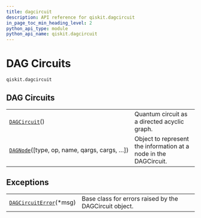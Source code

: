 ```yaml
---
title: dagcircuit
description: API reference for qiskit.dagcircuit
in_page_toc_min_heading_level: 2
python_api_type: module
python_api_name: qiskit.dagcircuit
---
```


<span id="module-qiskit.dagcircuit" />

<span id="qiskit-dagcircuit" />

# DAG Circuits

<span id="module-qiskit.dagcircuit" />

`qiskit.dagcircuit`

## DAG Circuits

|                                                                                                        |                                                                  |
| ------------------------------------------------------------------------------------------------------ | ---------------------------------------------------------------- |
| [`DAGCircuit`](qiskit.dagcircuit.DAGCircuit "qiskit.dagcircuit.DAGCircuit")()                          | Quantum circuit as a directed acyclic graph.                     |
| [`DAGNode`](qiskit.dagcircuit.DAGNode "qiskit.dagcircuit.DAGNode")(\[type, op, name, qargs, cargs, …]) | Object to represent the information at a node in the DAGCircuit. |

## Exceptions

|                                                                                                   |                                                        |
| ------------------------------------------------------------------------------------------------- | ------------------------------------------------------ |
| [`DAGCircuitError`](qiskit.dagcircuit.DAGCircuitError "qiskit.dagcircuit.DAGCircuitError")(\*msg) | Base class for errors raised by the DAGCircuit object. |

